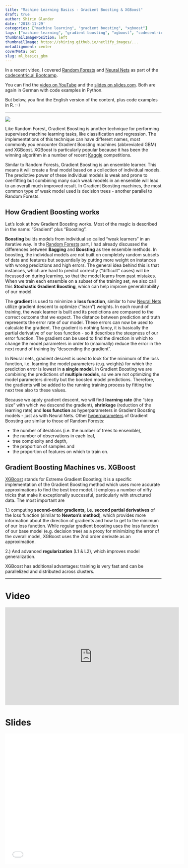 ```yaml
---
title: "Machine Learning Basics - Gradient Boosting & XGBoost"
draft: true
author: Shirin Glander
date: '2018-11-29'
categories: ["machine learning", "gradient boosting", "xgboost"]
tags: ["machine learning", "gradient boosting", "xgboost", "codecentric.ai"]
thumbnailImagePosition: left
thumbnailImage: https://shiring.github.io/netlify_images/...
metaAlignment: center
coverMeta: out
slug: ml_basics_gbm
---
```


In a recent video, I covered [Random Forests](https://shirinsplayground.netlify.com/2018/10/ml_basics_rf/) and [Neural Nets](https://shirinsplayground.netlify.com/2018/11/neural_nets_explained/) as part of the [codecentric.ai Bootcamp](https://bootcamp.codecentric.ai/).

You can find the [video on YouTube](https://youtu.be/..) and the [slides on slides.com](https://codecentric.slides.com/shiringlander/...). Both are again in German with code examples in Python.

But below, you find the English version of the content, plus code examples in R. :-)

---

![](https://shiring.github.io/netlify_images/....png)

Like Random Forest, Gradient Boosting is another technique for performing supervised machine learning tasks, like classification and regression. The implementations of this technique can have different names, most commonly you encounter Gradient Boosting machines (abbreviated GBM) and XGBoost. XGBoost is particularly popular because it has been the winning algorithm in a number of recent [Kaggle](kaggle.com) competitions.

Similar to Random Forests, Gradient Boosting is an ensemble learner. This means it will create a final model based on a collection of individual models. The predictive power of these individual models is weak and prone to overfitting but combining many such weak models in an ensemble will lead to an overall much improved result. In Gradient Boosting machines, the most common type of weak model used is decision trees - another parallel to Random Forests.

## How Gradient Boosting works

Let's look at how Gradient Boosting works. Most of the magic is described in the name: "Gradient" plus "Boosting". 

**Boosting** builds models from individual so called "weak learners" in an iterative way. In the [Random Forests](https://shirinsplayground.netlify.com/2018/10/ml_basics_rf/) part, I had already discussed the differences between **Bagging** and **Boosting** as tree ensemble methods. In boosting, the individual models are not built on completely random subsets of data and features but sequentially by putting more weight on instances with wrong predictions and high errors. The general idea behind this is that instances, which are hard to predict correctly ("difficult" cases) will be focussed on during learning, so that the model learns from past mistakes. When we train each ensemble on a subset of the training set, we also call this **Stochastic Gradient Boosting**, which can help improve generalizability of our model.

The **gradient** is used to minimize a **loss function**, similar to how [Neural Nets](https://shirinsplayground.netlify.com/2018/11/neural_nets_explained/) utilize gradient descent to optimize ("learn") weights. In each round of training, the weak learner is built and its predictions are compared to the correct outcome that we expect. The distance between prediction and truth represents the error rate of our model. These errors can now be used to calculate the gradient. The gradient is nothing fancy, it is basically the partial derivative of our loss function - so it describes the steepness of our error function. The gradient can be used to find the direction in which to change the model parameters in order to (maximally) reduce the error in the next round of training by "descending the gradient".

In Neural nets, gradient descent is used to look for the minimum of the loss function, i.e. learning the model parameters (e.g. weights) for which the prediction error is lowest in **a single model**. In Gradient Boosting we are combining the predictions of **multiple models**, so we are not optimizing the model parameters directly but the boosted model predictions. Therefore, the gradients will be added to the running training process by fitting the next tree also to these values. 

Because we apply gradient descent, we will find **learning rate** (the "step size" with which we descend the gradient), **shrinkage** (reduction of the learning rate) and **loss function** as hyperparameters in Gradient Boosting models - just as with Neural Nets. 
Other [hyperparameters](https://xgboost.readthedocs.io/en/latest/parameter.html#general-parameters) of Gradient Boosting are similar to those of Random Forests: 

- the number of iterations (i.e. the number of trees to ensemble), 
- the number of observations in each leaf, 
- tree complexity and depth, 
- the proportion of samples and
- the proportion of features on which to train on.

## Gradient Boosting Machines vs. XGBoost

[XGBoost](https://github.com/dmlc/xgboost) stands for Extreme Gradient Boosting; it is a specific implementation of the Gradient Boosting method which uses more accurate approximations to find the best tree model. It employs a number of nifty tricks that make it exceptionally successful, particularly with structured data. The most important are 

1.) computing **second-order gradients, i.e. second partial derivatives** of the loss function (similar to **Newton's method**), which provides more information about the direction of gradients and how to get to the minimum of our loss function. While regular gradient boosting uses the loss function of our base model (e.g. decision tree) as a proxy for minimizing the error of the overall model, XGBoost uses the 2nd order derivate as an approximation.

2.) And advanced **regularization** (L1 & L2), which improves model generalization. 

XGBoost has additional advantages: training is very fast and can be parallelized and distributed across clusters.

---

# Video

<iframe width="560" height="315" src="https://www.youtube.com/embed/..." frameborder="0" allow="autoplay; encrypted-media" allowfullscreen></iframe>

# Slides

<iframe src="//codecentric.slides.com/shiringlander/..." width="576" height="420" scrolling="no" frameborder="0" webkitallowfullscreen mozallowfullscreen allowfullscreen></iframe>